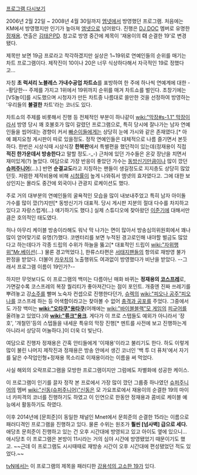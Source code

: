 [http://mnet.mnet.com/Nprogram/pure19/?bidx=pure19 프로그램 다시보기]

2006년 2월 22일 ~ 2008년 4월 30일까지 [[엠넷]]에서 방영했던 프로그램. 처음에는 KM에서 방영했지만 인기가 높아져 [[엠넷]]으로 넘어왔다. 진행은 [[DJ DOC]] 멤버로 유명한 [[정재용]]. 연출은 [[김태은]]PD. 참고로 방영 중간에 제목이 '재용이의 '''더''' 순결한 19'로 변경됐다.

제목만 보면 19금 프로라고 착각하겠지만 실상은 1~19위로 연예인들의 순위를 매기는 차트 프로그램이다. 제작진이 10이나 20은 너무 식상하다해서 자극적인 19로 정했다고... 

자칭 '''초 럭셔리 노블레스 가내수공업 차트쇼'''를 표방하여 한 주에 하나씩 연예계에 대한 --황당한-- 주제를 가지고 1위에서 19위까지 순위를 매겨 차트쇼를 벌인다. 초창기에는 [VS놀이]를 시도했으며 시청자가 만든 차트중 나름대로 쓸만한 것을 선정하여 방영하는 '우리들의 '''불결한''' 차트'라는 코너도 있다.

차트쇼의 주제를 비롯해서 진행 등 전체적인 부분이 하나같이 [[wiki:"막장#s-1.1" 막장]]이라서 방영 당시 꽤 호불호가 많이 갈렸던 프로그램으로, 특히 당시에 잘나가는 남자 연예인들을 씹어대는 경향이 커서 [[빠순이]]들에게는 상당히 눈에 가시와 같은 존재였다.[* 아예 폐지요청 게시판이 따로 있을정도. 정작 연예인들은 대체적으로 나름 즐기면서 본듯 하다. 한번은 시상식때 시상식장 '''한복판'''에서 특별편을 했던적이 있는데(정재용이 직접 '''적진 한가운데서 방송한다'''고 말할 정도.-_-) 근처에 있던 가수들은 온갖 장난을 치면서 재미있게(?) 놀았다. 여담으로 가장 반응이 좋았던 가수는 [[동방신기]]만큼이나 많이 깠던 '''[[슈퍼주니어]]'''(...).] 반면 '''순결교도'''라고 지칭하는 팬들이 생길정도로 지지층도 상당히 많았던듯. 저렴한 제작비용에 비해 [[시청률]]이 높게 나와줘서 엠넷의 효자였다고. 그에 대한 보상인지는 몰라도 중간에 외국이나 관광지 로케이션도 했다.

주로 거의 대부분의 연예인들의 굴욕적인 모습을 많이 내보내주었고 특히 남자 아이돌 가수를 많이 깠(?)지만[* 동방신기가 대표적. 당시 게시판 지분의 절대 다수를 차지하고 있다고 자랑스럽게(...) 얘기하기도 했다.] 실제 스튜디오에 찾아왔던 [[이준기]]에 대해서만큼은 호의적인 태도였다.

허나 아무리 케이블 방송이라해도 워낙 막 나가는 면이 많아서 방송심의위원회에서 꽤나 많이 얻어맞기로 유명(?)했다. 코멘터리를 보면 누적된 경고로인해 내야할 벌금도 많았다고 하는데다가 각종 드립의 수위가 하늘을 뚫고[* 대표적인 드립이 [[wiki:"자위행위"Mr.베이션]](...) 물론 경고먹었다.], 한류스타편은 [[서태지]]팬들의 항의로 재방영 불가 판정을 받았다. 더불어 [[카우치]]의 노출행위도 여과없이 방영했다가 비난을 받았다. --그래서 프로그램 이름이 19인가?--

하지만 무엇보다도 이 프로그램의 백미는 다름아닌 매화 바뀌는 '''정재용의 [[코스프레]]'''로, 가면갈수록 코스프레의 복장 퀄리티가 좋아져간다는 점이 포인트. 개중엔 진짜 쓰레기를 뿌려놓고 강[[소주]]를 빨며 노숙자 컨셉으로 진행한다던가, [[슈렉]]의 [[wiki:"피오나 공주"피오나]]를 코스프레 하는 등 어색함이라고는 찾아볼 수 없어 [[충격과 공포]]를 주었다. 그중에서도 가장 백미는 '''[[wiki:"오타쿠"용타쿠]]'''(어깨에는 [[wiki:"바이블블랙"모 게임]]의 [[피규어]]를 올려놓고 있었다.)와 '''[[wiki:"류크"용크]]'''. 게다가 이 프로 스탭들도 예외가 아니라서 '장호', '개철민'등의 스텝들을 내세운 특유의 막장 진행[* 멘트를 사전에 보고 진행하는게 아니라서 상당히 어눌하다.]이 더욱 더 빛난다.

여담으로 진행자 정재용은 간혹 안티들에게 '이재용'이라고 불리기도 한다. 하도 이렇게 많이 불린 나머지 제작진과 정재용은 방송 안에서 생긴 코너인 '백 투 더 퓨처'에서 자기를 닮은 수작업인형+정재용 목소리로 이재용이라는 이름을 써 먹었다.

사실 해외의 오락프로그램을 모방한 프로그램이지만 그럼에도 차별화에 성공한 케이스.

이 프로그램이 인기를 끌자 정작 본 프로에서 가장 많이 깠던 그룹중 하나였던 [[슈퍼주니어]]의 멤버 [[wiki:"신동(슈퍼주니어)"신동]]은 모 가요프로에서 재용이의 순결한 19의 마이너 카피격의 코너를 진행하기도 하였고 이 인연으로 한동안 정재용과 콤비로 케이블 예능에서 활동하기도 하였다.

이후 2014년에 [문희준]이 동일한 채널인 Mnet에서 문희준의 순결한 15라는 이름으로 패러디격인 프로그램을 진행하고 있다. 물론 수위는 원조가 '''훨씬 [넘사벽] 급으로 세다.''' 애당초 문희준이 진행하고 있는 건 오후 시간대에 방영되고 있고 아이도 옆에 있으니...애시당초 이 프로그램은 본방이 11시라는 거의 심야 시간에 방영됐었기 때문이기도 했고. ~~근데 이 프로그램도 시시때때로 재방송 시간이 오후 시간대에 편성됐었던 적도 있었다.~~

[[tvN]]에서는 이 프로그램의 제목을 패러디한 [[강용석의 고소한 19]]가 있다.
